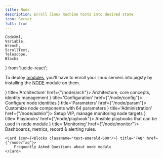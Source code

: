 ```yaml
---
title: Node
description: Enroll linux machine hosts into desired state
icon: Server
full: true
---
```


    CodeXml,
    Variable,
    Wrench,
    ScrollText,
    Telescope,
    Blocks
} from 'lucide-react';

To deploy [modules](/intro/module), you'll have to enroll your linux servers into pigsty by installing the [NODE](/node) module on them.


<Cards>
    <Card icon={<Blocks className="text-red-600"/>} title='Architecture' href={"/node/arch"}>
        Architecture, core concepts, identity management
    </Card>
    <Card icon={<CodeXml className="text-sky-700"/>} title='Configuration' href={"/node/config"}>
        Configure node identities
    </Card>
    <Card icon={<Variable className="text-amber-500"/>} title='Parameters' href={"/node/param"}>
        Customize node components with 64 parameters
    </Card>
    <Card icon={<Wrench className={"text-violet-500"}/>} title='Administration' href={"/node/admin"}>
        Setup VIP, manage monitoring node targets
    </Card>
    <Card icon={<ScrollText className="text-blue-400"/>} title='Playbooks' href={"/node/playbook"}>
        Ansible playbooks that can be used in node module
    </Card>
    <Card icon={<Telescope className="text-orange-600"/>} title='Monitoring' href={"/node/monitor"}>
        Dashboards, metrics, record & alerting rules.
    </Card>

    <Card icon={<Blocks className="text-emerald-600"/>} title='FAQ' href={"/node/faq"}>
        Frequently Asked Questions about node module
    </Card>
</Cards>

